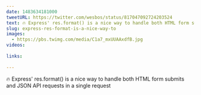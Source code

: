 ```yaml
---
date: 1483634181000
tweetURL: https://twitter.com/wesbos/status/817047092724203524
text: 🔥 Express' res.format() is a nice way to handle both HTML form submits and JSON API requests in a single request 
slug: express-res-format-is-a-nice-way-to
images:
  - https://pbs.twimg.com/media/C1a7_mxUUAAxdfB.jpg
videos:
  
links:
  
---
```

🔥 Express' res.format() is a nice way to handle both HTML form submits and JSON API requests in a single request
